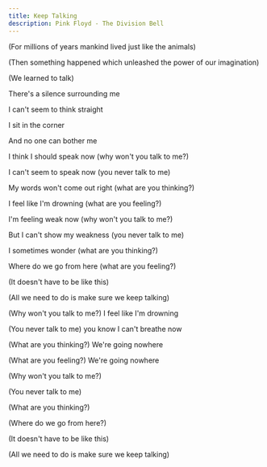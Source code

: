 ```yaml
---
title: Keep Talking
description: Pink Floyd - The Division Bell
---
```


(For millions of years mankind lived just like the animals)

(Then something happened which unleashed the power of our imagination)

(We learned to talk)



There's a silence surrounding me

I can't seem to think straight

I sit in the corner

And no one can bother me

I think I should speak now (why won't you talk to me?)

I can't seem to speak now (you never talk to me)

My words won't come out right (what are you thinking?)

I feel like I'm drowning (what are you feeling?)

I'm feeling weak now (why won't you talk to me?)

But I can't show my weakness (you never talk to me)

I sometimes wonder (what are you thinking?)

Where do we go from here (what are you feeling?)



(It doesn't have to be like this)

(All we need to do is make sure we keep talking)



(Why won't you talk to me?) I feel like I'm drowning

(You never talk to me) you know I can't breathe now

(What are you thinking?) We're going nowhere

(What are you feeling?) We're going nowhere

(Why won't you talk to me?)

(You never talk to me)

(What are you thinking?)

(Where do we go from here?)



(It doesn't have to be like this)

(All we need to do is make sure we keep talking)
